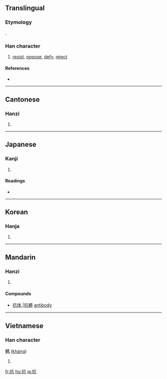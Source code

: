 ==Translingual==
===Etymology===
{{Han compound|手|亢|alt1=扌|ls=psc|c1=s|c2=p}}.

===Han character===
{{Han char|rn=64|rad=手|as=04|sn=7|four=5001<sub>7</sub>|canj=手卜竹弓 (QYHN)|ids=⿰[[扌]][[亢]]}}

# [[resist]], [[oppose]], [[defy]], [[reject]]

====References====
* {{Han ref|kx=0422.020|dkj=11889|dj=0769.020|hdz=31843.040|uh=6297|ud=25239|bh=A7DC|bd=42972}}

----

==Cantonese==

===Hanzi===
{{yue-hanzi|jyut=|y=kong3}}

# {{defn|Cantonese}}

----

==Japanese==

===Kanji===
{{ja-kanji|grade=c|rs=手04}}

# {{defn|Japanese}}

====Readings====
* {{ja-readings|on=[[こう]] (kō)|kun=[[あらがう]] (aragau), [[ふせぐ]] (fusegu)}}

----

==Korean==

===Hanja===
{{ko-hanja|hangeul=항|eumhun=|rv=hang|mr=hang|y=hang}}

# {{defn|Korean}}

----

==Mandarin==

===Hanzi===
{{cmn-hanzi|pin=[[kàng]] ([[kang4]])|wg=k'ang<sup>4</sup>}}

# {{defn|Mandarin}}

====Compounds====
* [[抗体]],|[[抗體]] [[antibody]]

----

==Vietnamese==

===Han character===
'''抗''' ([[kháng]])

# {{defn|Vietnamese}}

[[fr:抗]]
[[hu:抗]]
[[ja:抗]]